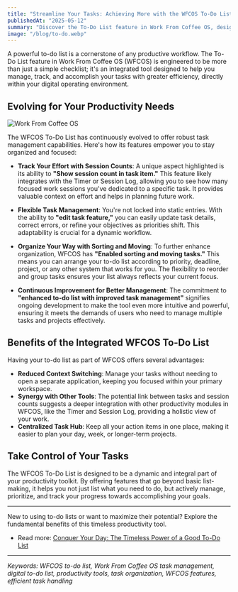 ```yaml
---
title: "Streamline Your Tasks: Achieving More with the WFCOS To-Do List"
publishedAt: "2025-05-12"
summary: "Discover the To-Do List feature in Work From Coffee OS, designed for efficient task management with capabilities like session counting, task editing, sorting, and moving tasks."
image: "/blog/to-do.webp"
---
```


A powerful to-do list is a cornerstone of any productive workflow. The To-Do List feature in Work From Coffee OS (WFCOS) is engineered to be more than just a simple checklist; it's an integrated tool designed to help you manage, track, and accomplish your tasks with greater efficiency, directly within your digital operating environment.

## Evolving for Your Productivity Needs

<Image
  src="/blog/to-do.webp"
  alt="Work From Coffee OS"
  width={1000}
  height={1000}
/>

The WFCOS To-Do List has continuously evolved to offer robust task management capabilities. Here's how its features empower you to stay organized and focused:

- **Track Your Effort with Session Counts**: A unique aspect highlighted is its ability to **"Show session count in task item."** This feature likely integrates with the Timer or Session Log, allowing you to see how many focused work sessions you've dedicated to a specific task. It provides valuable context on effort and helps in planning future work.

- **Flexible Task Management**: You're not locked into static entries. With the ability to **"edit task feature,"** you can easily update task details, correct errors, or refine your objectives as priorities shift. This adaptability is crucial for a dynamic workflow.

- **Organize Your Way with Sorting and Moving**: To further enhance organization, WFCOS has **"Enabled sorting and moving tasks."** This means you can arrange your to-do list according to priority, deadline, project, or any other system that works for you. The flexibility to reorder and group tasks ensures your list always reflects your current focus.

- **Continuous Improvement for Better Management**: The commitment to **"enhanced to-do list with improved task management"** signifies ongoing development to make the tool even more intuitive and powerful, ensuring it meets the demands of users who need to manage multiple tasks and projects effectively.

## Benefits of the Integrated WFCOS To-Do List

Having your to-do list as part of WFCOS offers several advantages:

- **Reduced Context Switching**: Manage your tasks without needing to open a separate application, keeping you focused within your primary workspace.
- **Synergy with Other Tools**: The potential link between tasks and session counts suggests a deeper integration with other productivity modules in WFCOS, like the Timer and Session Log, providing a holistic view of your work.
- **Centralized Task Hub**: Keep all your action items in one place, making it easier to plan your day, week, or longer-term projects.

## Take Control of Your Tasks

The WFCOS To-Do List is designed to be a dynamic and integral part of your productivity toolkit. By offering features that go beyond basic list-making, it helps you not just list what you need to do, but actively manage, prioritize, and track your progress towards accomplishing your goals.

---

New to using to-do lists or want to maximize their potential? Explore the fundamental benefits of this timeless productivity tool.

- Read more: [Conquer Your Day: The Timeless Power of a Good To-Do List](/blog/post/conquer-your-day-power-of-to-do-list)

---

_Keywords: WFCOS to-do list, Work From Coffee OS task management, digital to-do list, productivity tools, task organization, WFCOS features, efficient task handling_
